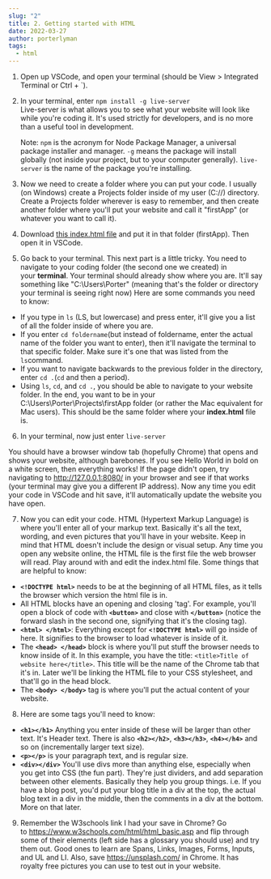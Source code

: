 ```yaml
---
slug: "2"
title: 2. Getting started with HTML
date: 2022-03-27
author: porterlyman
tags:
  - html
---
```

1. Open up VSCode, and open your terminal (should be View > Integrated Terminal or Ctrl + `).
2. In your terminal, enter `npm install -g live-server` \
   Live-server is what allows you to see what your website will look like while you're coding it. It's used strictly for developers, and is no more than a useful tool in development. 

   Note: `npm` is the acronym for Node Package Manager, a universal package installer and manager. `-g` means the package will install globally (not inside your project, but to your computer generally). `live-server` is the name of the package you're installing. 
3. Now we need to create a folder where you can put your code. I usually (on Windows) create a Projects folder inside of my user (C://) directory. Create a Projects folder wherever is easy to remember, and then create another folder where you'll put your website and call it "firstApp" (or whatever you want to call it). 
4. Download [this index.html file](https://cloud.devlay.com/s/5e4LDNbTqABWCoB) and put it in that folder (firstApp). Then open it in VSCode. 
5. Go back to your terminal. This next part is a little tricky. You need to navigate to your coding folder (the second one we created) in your **terminal**. Your terminal should already show where you are. It'll say something like "C:\Users\Porter\" (meaning that's the folder or directory your terminal is seeing right now) Here are some commands you need to know:

* If you type in `ls` (LS, but lowercase) and press enter, it'll give you a list of all the folder inside of where you are.
* If you enter `cd foldername`(but instead of foldername, enter the actual name of the folder you want to enter), then it'll navigate the terminal to that specific folder. Make sure it's one that was listed from the `ls`command. 
* If you want to navigate backwards to the previous folder in the directory, enter `cd .`(`cd` and then a period). 
* Using `ls`, `cd`, and `cd .`, you should be able to navigate to your website folder. In the end, you want to be in your C:\Users\Porter\Projects\firstApp folder (or rather the Mac equivalent for Mac users). This should be the same folder where your **index.html** file is. 

6. In your terminal, now just enter `live-server`

You should have a browser window tab (hopefully Chrome) that opens and shows your website, although barebones. If you see Hello World in bold on a white screen, then everything works! If the page didn't open, try navigating to <http://127.0.0.1:8080/> in your browser and see if that works (your terminal may give you a different IP address). Now any time you edit your code in VSCode and hit save, it'll automatically update the website you have open. 

7. Now you can edit your code. HTML (Hypertext Markup Language) is where you'll enter all of your markup text. Basically it's all the text, wording, and even pictures that you'll have in your website. Keep in mind that HTML doesn't include the design or visual setup. Any time you open any website online, the HTML file is the first file the web browser will read. Play around with and edit the index.html file. Some things that are helpful to know: 

* **`<!DOCTYPE html>`** needs to be at the beginning of all HTML files, as it tells the browser which version the html file is in. 
* All HTML blocks have an opening and closing 'tag'. For example, you'll open a block of code with **`<button>`** and close with **`</button>`** (notice the forward slash in the second one, signifying that it's the closing tag). 
* **`<html> </html>`**: Everything except for **`<!DOCTYPE html>`** will go inside of here. It signifies to the browser to load whatever is inside of it.  
* The **`<head> </head>`** block is where you'll put stuff the browser needs to know inside of it. In this example, you have the title: `<title>Title of website here</title>`. This title will be the name of the Chrome tab that it's in. Later we'll be linking the HTML file to your CSS stylesheet, and that'll go in the head block.
* The **`<body> </body>`** tag is where you'll put the actual content of your website. 

8. Here are some tags you'll need to know:

* **`<h1></h1>`** Anything you enter inside of these will be larger than other text. It's Header text. There is also **`<h2></h2>`**, **`<h3></h3>`**, **`<h4></h4>`** and so on (incrementally larger text size).
* **`<p></p>`** is your paragraph text, and is regular size.
* **`<div></div>`** You'll use divs more than anything else, especially when you get into CSS (the fun part). They're just dividers, and add separation between other elements. Basically they help you group things. i.e. If you have a blog post, you'd put your blog title in a div at the top, the actual blog text in a div in the middle, then the comments in a div at the bottom. More on that later. 

9. Remember the W3schools link I had your save in Chrome? Go to <https://www.w3schools.com/html/html_basic.asp> and flip through some of their elements (left side has a glossary you should use) and try them out. Good ones to learn are Spans, Links, Images, Forms, Inputs, and UL and LI. Also, save <https://unsplash.com/> in Chrome. It has royalty free pictures you can use to test out in your website.
